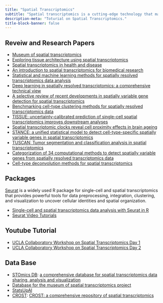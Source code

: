 ```yaml
---
title: "Spatial Transcriptomics"
subtitle: "Spatial transcriptomics is a cutting-edge technology that maps gene expression to precise locations within a tissue, allowing researchers to study how cells’ functions and interactions are organized in their native spatial context."
description-meta: "Toturial on Spatial Transcriptomics."
title-block-banner: false
---
```



## Reveiw and Research Papers


- [Museum of spatial transcriptomics](https://www.nature.com/articles/s41592-022-01409-2)
- [Exploring tissue architecture using spatial transcriptomics](https://www.nature.com/articles/s41586-021-03634-9)
- [Spatial transcriptomics in health and disease](https://www.nature.com/articles/s41581-024-00841-1)
- [An introduction to spatial transcriptomics for biomedical research](https://genomemedicine.biomedcentral.com/articles/10.1186/s13073-022-01075-1)
- [Statistical and machine learning methods for spatially resolved transcriptomics data analysis](https://genomebiology.biomedcentral.com/articles/10.1186/s13059-022-02653-7)
- [Deep learning in spatially resolved transcriptomics: a comprehensive technical view](https://academic.oup.com/bib/article/25/2/bbae082/7628264)
- [A selective review of recent developments in spatially variable gene detection for spatial transcriptomics](https://arxiv.org/abs/2311.13801)
- [Benchmarking cell-type clustering methods for spatially resolved transcriptomics data](https://academic.oup.com/bib/article/24/1/bbac475/6835380)
- [TISSUE: uncertainty-calibrated prediction of single-cell spatial transcriptomics improves downstream analyses](https://www.biorxiv.org/content/10.1101/2023.04.25.538326v2)
- [Spatial transcriptomic clocks reveal cell proximity effects in brain ageing](https://www.nature.com/articles/s41586-024-08334-8)
- [STANCE: a unified statistical model to detect cell-type-specific spatially variable genes in spatial transcriptomics](https://www.nature.com/articles/s41467-025-57117-w)
- [TUSCAN: Tumor segmentation and classification analysis in spatial transcriptomics](https://www.biorxiv.org/content/10.1101/2024.08.20.608863v1)
- [Categorization of 34 computational methods to detect spatially variable genes from spatially resolved transcriptomics data](https://www.nature.com/articles/s41467-025-56080-w)
- [Cell-type deconvolution methods for spatial transcriptomics](https://www.nature.com/articles/s41576-025-00845-y)



## Packages



[Seurat](https://satijalab.org/seurat/) is a widely used R package for single-cell and spatial transcriptomics that provides powerful tools for data preprocessing, integration, clustering, and visualization to uncover cellular identities and spatial organization.


- [Single-cell and spatial transcriptomics data analysis with Seurat in R](https://www.youtube.com/watch?v=O3QzXWPjc74)
- [Seurat Video Tutorials](https://www.youtube.com/playlist?list=PLOLdjuxsfI4N1SdaQQYXGoa5Z93hPxWVY)



## Youtube Tutorial



- [UCLA Collaboratory Workshop on Spatial Transcriptomics Day 1](https://www.youtube.com/watch?v=URqjNcZ7d5E)
- [UCLA Collaboratory Workshop on Spatial Transcriptomics Day 2](https://www.youtube.com/watch?v=JlpOs0yEh9U&t=172s)



## Data Base


- [STOmics DB](https://db.cngb.org/stomics/): [a comprehensive database for spatial transcriptomics data sharing, analysis and visualization](https://academic.oup.com/nar/article/52/D1/D1053/7416388)
- [Database for the museum of spatial transcriptomics project](https://docs.google.com/spreadsheets/d/1sJDb9B7AtYmfKv4-m8XR7uc3XXw_k4kGSout8cqZ8bY/edit?gid=1363594152#gid=1363594152)
- [StatsUpAI](https://statsupai.org/pages/Omics_data.html)
- [CROST](https://ngdc.cncb.ac.cn/crost/home): [CROST: a comprehensive repository of spatial transcriptomics](https://academic.oup.com/nar/article/52/D1/D882/7288834?login=true)




